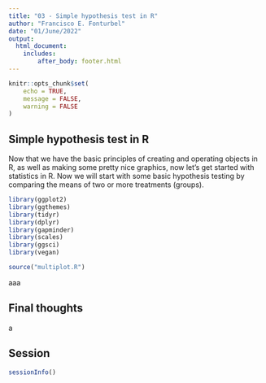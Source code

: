 ```yaml
---
title: "03 - Simple hypothesis test in R"
author: "Francisco E. Fonturbel"
date: "01/June/2022"
output: 
  html_document:
    includes:
        after_body: footer.html
---
```


```r
knitr::opts_chunk$set(
	echo = TRUE,
	message = FALSE,
	warning = FALSE
)
```

## Simple hypothesis test in R

Now that we have the basic principles of creating and operating objects in R, as well as making some pretty nice graphics, now let's get started with statistics in R. Now we will start with some basic hypothesis testing by comparing the means of two or more treatments (groups).

```r
library(ggplot2)
library(ggthemes)
library(tidyr)
library(dplyr)
library(gapminder)
library(scales)
library(ggsci)
library(vegan)

source("multiplot.R")
```

aaa


## Final thoughts

a

## Session

```r
sessionInfo()
```